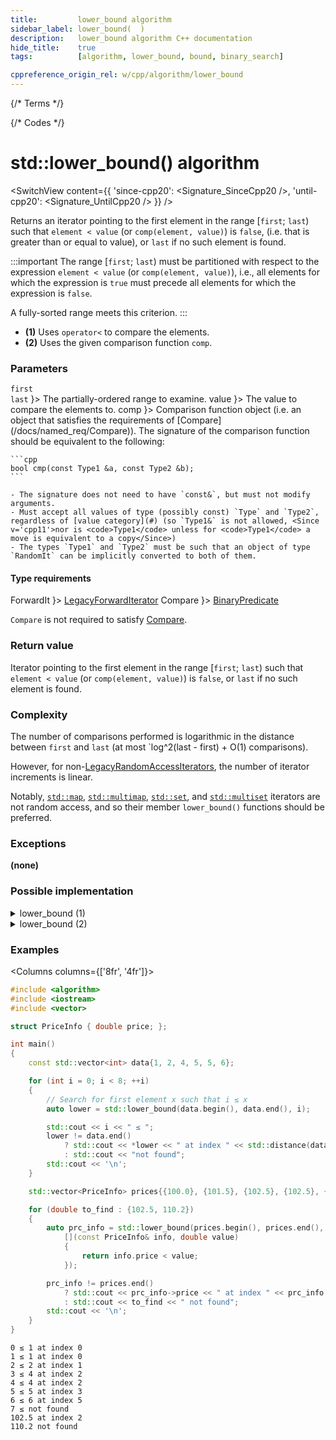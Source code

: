 ```yaml
---
title:         lower_bound algorithm
sidebar_label: lower_bound(  )
description:   lower_bound algorithm C++ documentation
hide_title:    true
tags:          [algorithm, lower_bound, bound, binary_search]

cppreference_origin_rel: w/cpp/algorithm/lower_bound
---
```



{/* Terms */}


{/* Codes */}


# std::lower_bound() algorithm

<SwitchView content={{
  'since-cpp20': <Signature_SinceCpp20 />,
  'until-cpp20': <Signature_UntilCpp20 />
}} />

Returns an iterator pointing to the first element in the range [`first`; `last`) such that `element < value`
(or `comp(element, value)`) is `false`, (i.e. that is greater than or equal to value), or `last` if no such element is found.

:::important
The range [`first`; `last`) must be partitioned with respect to the expression `element < value` (or `comp(element, value)`),
i.e., all elements for which the expression is `true` must precede all elements for which the expression is `false`.

A fully-sorted range meets this criterion.
:::

- **(1)** Uses `operator<` to compare the elements.
- **(2)** Uses the given comparison function `comp`.

### Parameters

<SymbolTable>
  <Symbol none noLink name={ <> <code>first</code> <br/> <code>last</code> </> }>
    The partially-ordered range to examine.
  </Symbol>
  <Symbol none noLink name={ <code>value</code> }>
    The value to compare the elements to.
  </Symbol>
  <Symbol none noLink name={ <code>comp</code> }>
    Comparison function object (i.e. an object that satisfies the requirements of [Compare](/docs/named_req/Compare)).
    The signature of the comparison function should be equivalent to the following:

    ```cpp
    bool cmp(const Type1 &a, const Type2 &b);
    ```

    - The signature does not need to have `const&`, but must not modify arguments.
    - Must accept all values of type (possibly const) `Type` and `Type2`, regardless of [value category](#) (so `Type1&` is not allowed, <Since v='cpp11'>nor is <code>Type1</code> unless for <code>Type1</code> a move is equivalent to a copy</Since>)
    - The types `Type1` and `Type2` must be such that an object of type `RandomIt` can be implicitly converted to both of them.
  </Symbol>
</SymbolTable>

#### Type requirements

<SymbolTable>
  <Symbol none noLink name={ <code>ForwardIt</code> }>
    <a href="/docs/named_req/LegacyForwardIterator">LegacyForwardIterator</a>
  </Symbol>
  <Symbol none noLink name={ <code>Compare</code> }>
    <a href="/docs/named_req/BinaryPredicate">BinaryPredicate</a>
  </Symbol>
</SymbolTable>

`Compare` is not required to satisfy [Compare](/docs/named_req/Compare).

### Return value

Iterator pointing to the first element in the range [`first`; `last`) such that `element < value` (or `comp(element, value)`) is `false`, or `last` if no such element is found.

### Complexity

The number of comparisons performed is logarithmic in the distance between `first` and `last` (at most `log^2(last - first) + O(1) comparisons).

However, for non-[LegacyRandomAccessIterators](/docs/named_req/LegacyRandomAccessIterators), the number of iterator increments is linear.

Notably, [`std::map`](/docs/std/containers/maps/map), [`std::multimap`](/docs/std/containers/maps/multimap),
[`std::set`](/docs/std/containers/sets/set), and [`std::multiset`](/docs/std/containers/sets/multiset) iterators are not random access,
and so their member `lower_bound()` functions should be preferred.

### Exceptions

**(none)**

### Possible implementation

<details>
<summary>lower_bound (1)</summary>

```cpp
template<class ForwardIt, class T>
ForwardIt lower_bound(ForwardIt first, ForwardIt last, const T& value)
{
    ForwardIt it;
    typename std::iterator_traits<ForwardIt>::difference_type count, step;
    count = std::distance(first, last);

    while (count > 0)
    {
        it = first;
        step = count / 2;
        std::advance(it, step);

        if (*it < value)
        {
            first = ++it;
            count -= step + 1;
        }
        else
            count = step;
    }

    return first;
}
```

</details>

<details>
<summary>lower_bound (2)</summary>

```cpp
template<class ForwardIt, class T, class Compare>
ForwardIt lower_bound(ForwardIt first, ForwardIt last, const T& value, Compare comp)
{
    ForwardIt it;
    typename std::iterator_traits<ForwardIt>::difference_type count, step;
    count = std::distance(first, last);

    while (count > 0)
    {
        it = first;
        step = count / 2;
        std::advance(it, step);

        if (comp(*it, value))
        {
            first = ++it;
            count -= step + 1;
        }
        else
            count = step;
    }

    return first;
}
```

</details>

### Examples

<Columns columns={['8fr', '4fr']}>
<div>

```cpp title='Main.cpp' showLineNumbers
#include <algorithm>
#include <iostream>
#include <vector>

struct PriceInfo { double price; };

int main()
{
    const std::vector<int> data{1, 2, 4, 5, 5, 6};

    for (int i = 0; i < 8; ++i)
    {
        // Search for first element x such that i ≤ x
        auto lower = std::lower_bound(data.begin(), data.end(), i);

        std::cout << i << " ≤ ";
        lower != data.end()
            ? std::cout << *lower << " at index " << std::distance(data.begin(), lower)
            : std::cout << "not found";
        std::cout << '\n';
    }

    std::vector<PriceInfo> prices{{100.0}, {101.5}, {102.5}, {102.5}, {107.3}};

    for (double to_find : {102.5, 110.2})
    {
        auto prc_info = std::lower_bound(prices.begin(), prices.end(), to_find,
            [](const PriceInfo& info, double value)
            {
                return info.price < value;
            });

        prc_info != prices.end()
            ? std::cout << prc_info->price << " at index " << prc_info - prices.begin()
            : std::cout << to_find << " not found";
        std::cout << '\n';
    }
}
```

</div>
<div>

```plaintext title="Output"
0 ≤ 1 at index 0
1 ≤ 1 at index 0
2 ≤ 2 at index 1
3 ≤ 4 at index 2
4 ≤ 4 at index 2
5 ≤ 5 at index 3
6 ≤ 6 at index 5
7 ≤ not found
102.5 at index 2
110.2 not found
```

</div>
</Columns>
